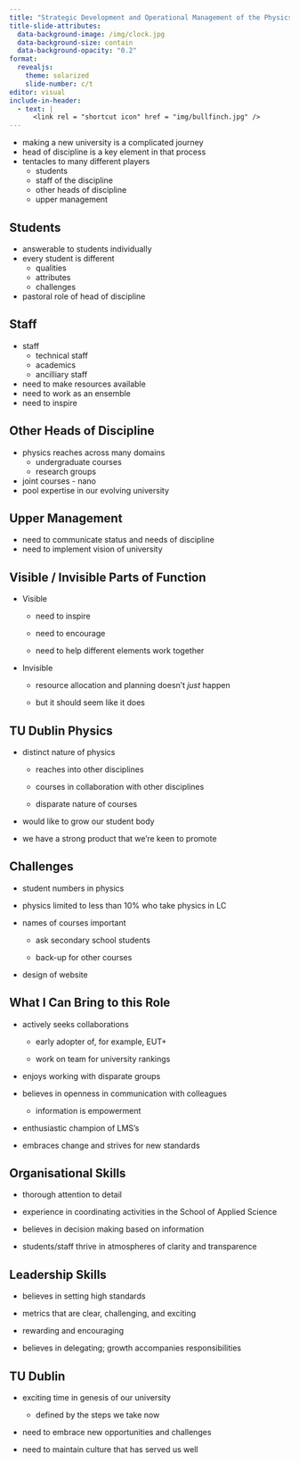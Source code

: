 ```yaml
---
title: "Strategic Development and Operational Management of the Physics and Clinical Measurement Science Discipline"
title-slide-attributes:
  data-background-image: /img/clock.jpg
  data-background-size: contain
  data-background-opacity: "0.2"
format: 
  revealjs:
    theme: solarized
    slide-number: c/t
editor: visual
include-in-header:
  - text: |
      <link rel = "shortcut icon" href = "img/bullfinch.jpg" />
---
```


-   making a new university is a complicated journey
-   head of discipline is a key element in that process
-   tentacles to many different players
    -   students
    -   staff of the discipline
    -   other heads of discipline
    -   upper management

## Students

-   answerable to students individually
-   every student is different
    -   qualities
    -   attributes
    -   challenges
-   pastoral role of head of discipline

## Staff

-   staff
    -   technical staff
    -   academics
    -   ancilliary staff
-   need to make resources available
-   need to work as an ensemble
-   need to inspire

## Other Heads of Discipline

-   physics reaches across many domains
    -   undergraduate courses
    -   research groups
-   joint courses - nano
-   pool expertise in our evolving university

## Upper Management

-   need to communicate status and needs of discipline
-   need to implement vision of university

## Visible / Invisible Parts of Function

-   Visible

    -   need to inspire

    -   need to encourage

    -   need to help different elements work together

-   Invisible

    -   resource allocation and planning doesn't *just* happen

    -   but it should seem like it does

## TU Dublin Physics

-   distinct nature of physics

    -   reaches into other disciplines

    -   courses in collaboration with other disciplines

    -   disparate nature of courses

-   would like to grow our student body

-   we have a strong product that we're keen to promote

## Challenges

-   student numbers in physics

-   physics limited to less than 10% who take physics in LC

-   names of courses important

    -   ask secondary school students

    -   back-up for other courses

-   design of website

## What I Can Bring to this Role

-   actively seeks collaborations

    -   early adopter of, for example, EUT+

    -   work on team for university rankings

-   enjoys working with disparate groups

-   believes in openness in communication with colleagues

    -   information is empowerment

-   enthusiastic champion of LMS's

-   embraces change and strives for new standards

## Organisational Skills

-   thorough attention to detail

-   experience in coordinating activities in the School of Applied Science

-   believes in decision making based on information

-   students/staff thrive in atmospheres of clarity and transparence

## Leadership Skills

-   believes in setting high standards

-   metrics that are clear, challenging, and exciting

-   rewarding and encouraging

-   believes in delegating; growth accompanies responsibilities

## TU Dublin

-   exciting time in genesis of our university

    -   defined by the steps we take now

-   need to embrace new opportunities and challenges

-   need to maintain culture that has served us well
